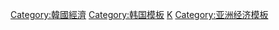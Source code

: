 [[Category:韓國經濟|Category:韓國經濟]]
[[Category:韩国模板|Category:韩国模板]]
[[Category:各国经济模板|K]]
[[Category:亚洲经济模板|Category:亚洲经济模板]]